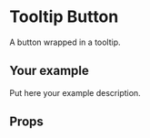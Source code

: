 
# Tooltip Button

A button wrapped in a tooltip.

## Your example

Put here your example description.

<Canvas>
  <Story id="molecules-tooltip-button--sample-tooltip-button" />
</Canvas>

## Props

<ArgsTable story={ComponentStory} />
